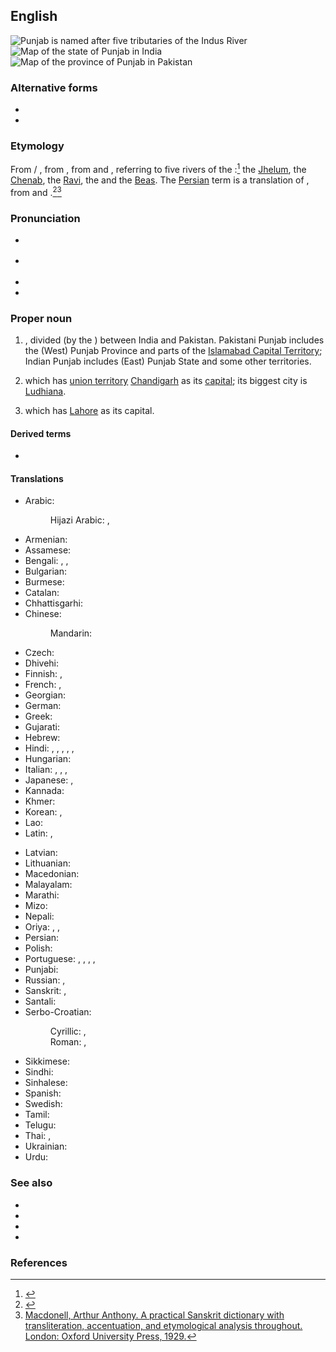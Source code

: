 ==English==
{{wikipedia|Punjab region}}
[[File:Indus_river.svg|thumb|Punjab is named after five tributaries of the Indus River]]
[[Image:Punjab in India.svg|thumb|Map of the state of Punjab in India]]
[[Image:Punjab in Pakistan.svg|thumb|Map of the province of Punjab in Pakistan]]

===Alternative forms===
* {{l|en|Panjab}}
* {{l|en|Panjaub}}

===Etymology===
From {{bor|en|pa|ਪੰਜਾਬ}} / {{m|pa|پنجاب|sc=pa-Arab|tr=Panjāb}}, from {{der|en|fa|پنجاب|tr=panj-âb|t=[Land of] the Five Rivers}}, from {{m|fa|پنج|tr=panj|t=five}} and {{m|fa|آب|tr=âb|t=water}}, referring to five rivers of the {{w|Punjab region}}:<ref>{{R:OED Online|code=154682}}</ref> the [[w:Jhelum River|Jhelum]], the [[w:Chenab River|Chenab]], the [[w:Ravi River|Ravi]], the {{w|Sutlej}} and the [[w:Beas River|Beas]]. The [[Persian]] term is a translation of {{der|en|sa|पञ्चनद|t=[Land of] the Five Rivers}}, from {{m|sa|पञ्च|t=five}} and {{m|sa|नद|t=river}}.<ref>{{cite-web |url=http://dsalsrv02.uchicago.edu/cgi-bin/philologic/getobject.pl?p.1:375.hobson |accessdate=12 May 2019 |archiveurl=https://web.archive.org/web/20181201141824/http://dsalsrv02.uchicago.edu/cgi-bin/philologic/getobject.pl?p.1:375.hobson |archivedate=1 December 2018 }}</ref><ref>[http://dsalsrv02.uchicago.edu/cgi-bin/app/macdonell_query.py?qs=%E0%A4%AA%E0%A4%9E%E0%A5%8D%E0%A4%9A%E0%A4%A8%E0%A4%96&searchhws=yes Macdonell, Arthur Anthony. A practical Sanskrit dictionary with transliteration, accentuation, and etymological analysis throughout. London: Oxford University Press, 1929.]</ref>

===Pronunciation===
* {{a|India}} {{IPA|en|/pə̃.ˈdʒaːb/|/pan.ˈdʒaːb/}}
* {{a|RP}} {{IPA|en|/pʊnˈdʒæb/|/pʌnˈdʒɑːb/}}
* {{audio|en|LL-Q1860 (eng)-Vealhurl-Punjab.wav|Audio (Southern England)}}
* {{rhymes|en|ɑːb|s=2}}

===Proper noun===
{{en-proper noun}}

# {{place|en|geographical region|r/South Asia}}, divided (by the {{w|Radcliffe Line}}) between India and Pakistan. Pakistani Punjab includes the (West) Punjab Province and parts of the [[Islamabad Capital Territory]]; Indian Punjab includes (East) Punjab State and some other territories.
# {{place|en|state|in northern|c/India}} which has [[union territory]] [[Chandigarh]] as its [[capital]]; its biggest city is [[Ludhiana]].
# {{place|en|province|in|c/Pakistan}} which has [[Lahore]] as its capital.

====Derived terms====
* {{l|en|Punjabi}}

====Translations====
{{trans-top|geographical region in South Asia}}
* Arabic: {{t|ar|اَلْبَنْجَاب|m}}
*: Hijazi Arabic: {{t|acw|البنجاب|f|tr=albanjāb}}, {{t|acw|الپنجاب|f|tr=alpanjāb}}
* Armenian: {{t|hy|Փենջաբ}}
* Assamese: {{t|as|পঞ্জাৱ}}
* Bengali: {{t|bn|পাঞ্জাব}}, {{t|bn|পঞ্চনদী|tr=pôñcônôdī}}, {{t|bn|পঞ্জাব}}
* Bulgarian: {{t|bg|Пенджаб}}
* Burmese: {{t|my|ပန်ဂျပ်}}
* Catalan: {{t|ca|Panjab}}
* Chhattisgarhi: {{t-needed|hne}}
* Chinese:
*: Mandarin: {{t+|cmn|旁遮普|tr=Pángzhēpǔ}}
* Czech: {{t|cs|Paňdžáb|m}}
* Dhivehi: {{t|dv|ޕަންޖާބު}}
* Finnish: {{t+|fi|Punjab}}, {{t|fi|Pandžab}}
* French: {{t+|fr|Penjab|m}}, {{t+|fr|Pendjab|m}}
* Georgian: {{t|ka|პენჯაბი}}
* German: {{t|de|Pandjab}}
* Greek: {{t+|el|Παντζάμπ|n}}
* Gujarati: {{t|gu|પંજાબ}}
* Hebrew: {{t|he|פנג׳אב}}
* Hindi: {{t+|hi|पंजाब}}, {{t+|hi|पञ्जाब}}, {{t+|hi|पंचनद|m}}, {{t+|hi|पञ्चनद|m}}, {{t+|hi|पांचनद|m}}, {{t+|hi|पाञ्चनद|m}}
* Hungarian: {{t+|hu|Pandzsáb}}
* Italian: {{t|it|Punjab|m}}, {{t|it|Panjab|m}}, {{t|it|Pangiab|m}}, {{t|it|Pengiab|m}}
* Japanese: {{t|ja|パンジャーブ州|tr=Panjābu-shū}}, {{t|ja|パンジャーブ|tr=Panjābu}}
* Kannada: {{t|kn|ಪಂಜಾಬ್}}
* Khmer: {{t|km|រដ្ឋភុនចាប|tr=roat pʰuncaap}}
* Korean: {{t|ko|^펀자브}}, {{t|ko|^펀자브 주}}
* Lao: {{t-needed|lo}}
* Latin: {{t|la|Pengabum}}, {{t|la|Pentapotamia}}
{{trans-mid}}
* Latvian: {{t|lv|Pendžāba}}
* Lithuanian: {{t|lt|Pandžabas|m}}
* Macedonian: {{t|mk|Пе́нџаб|m}}
* Malayalam: {{t+|ml|പഞ്ചാബ്}}
* Marathi: {{t|mr|पंजाब}}
* Mizo: {{t-needed|lus}}
* Nepali: {{t|ne|पंजाब}}
* Oriya: {{t|or|ପଞ୍ଜାବ}}, {{t+|or|ପଞ୍ଚ ନଦ}}, {{t+|or|ପଞ୍ଜାବ୍}}
* Persian: {{t|fa|پنجاب|tr=panjâb}}
* Polish: {{t+|pl|Pendżab|m}}
* Portuguese: {{t|pt|Pendjab|m}}, {{t|pt|Panjabe|m}}, {{t|pt|Panjab|m}}, {{t|pt|Punjabe|m}}, {{t|pt|Penjabe|m}}
* Punjabi: {{t+|pa|ਪੰਜਾਬ}}
* Russian: {{t|ru|Панджа́б|m}}, {{t+|ru|Пенджа́б|m}}
* Sanskrit: {{t+|sa|पञ्चनद|m}}, {{t+|sa|पाञ्चनद|m}}
* Santali: {{t-needed|sat}}
* Serbo-Croatian:
*: Cyrillic: {{t|sh|Панџаб|m}}, {{t|sh|Пенџаб|m}}
*: Roman: {{t|sh|Pandžab|m}}, {{t|sh|Pendžab|m}}
* Sikkimese: {{t-needed|sip}}
* Sindhi: {{t|sd|پنجاب}}
* Sinhalese: {{t-needed|si}}
* Spanish: {{t|es|Punyab|m}}
* Swedish: {{t+|sv|Punjab}}
* Tamil: {{t|ta|பஞ்சாப்}}
* Telugu: {{t+|te|పంజాబ్}}
* Thai: {{t|th|รัฐปัญจาบ|tr=rát bpan-jàap}}, {{t|th|ปัญจาบ|tr=bpan-jàap}}
* Ukrainian: {{t|uk|Пенджаб}}
* Urdu: {{t+|ur|پنجاب|tr=panjāb}}
{{trans-bottom}}

===See also===
* {{list:states of India/en}}
* {{list:provinces of Pakistan/en}}
* {{l|en|East Punjab}}
* {{l|en|West Punjab}}

===References===
<references />